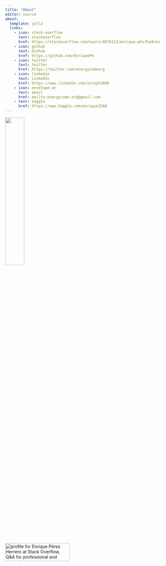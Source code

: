 ```yaml
---
title: "About"
editor: source
about:
  template: jolla
  links:
    - icon: stack-overflow
      text: stackoverflow
      href: https://stackoverflow.com/users/4678112/enrique-p%c3%a9rez-herrero
    - icon: github
      text: Github
      href: https://github.com/EnriquePH
    - icon: twitter
      text: twitter
      href: https://twitter.com/energycodeorg
    - icon: linkedin
      text: LinkedIn
      href: https://www.linkedin.com/in/eph3000
    - icon: envelope-at
      text: email
      href: mailto:energycode.org@gmail.com
    - text: kaggle
      href: https://www.kaggle.com/enrique1500
---
```


[![](./posts/01082023-Blog-Logo/logo.png){width=35%}](www.energycode.org)

```{=html}
<!-- Stackoverflow flair -->
<a href="https://stackoverflow.com/users/4678112/enrique-p%c3%a9rez-herrero"><img src="https://stackoverflow.com/users/flair/4678112.png" width="208" height="58" alt="profile for Enrique P&#233;rez Herrero at Stack Overflow, Q&amp;A for professional and enthusiast programmers" title="profile for Enrique P&#233;rez Herrero at Stack Overflow, Q&amp;A for professional and enthusiast programmers"></a>
```

